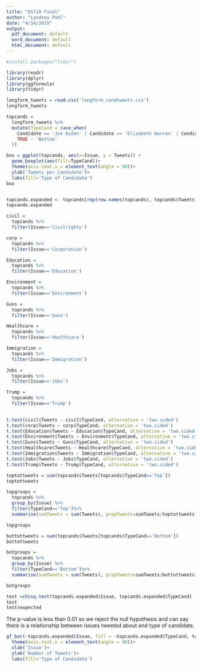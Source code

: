 ```yaml
---
title: "DS710 Final"
author: "Lyndsey Pohl"
date: "4/14/2019"
output:
  pdf_document: default
  word_document: default
  html_document: default
---
```

```r

#install.packages("tidyr")
```


```r
library(readr)
library(dplyr)
library(ggformula)
library(tidyr)
```

```r
longform_tweets = read.csv('longform_candtweets.csv')
longform_tweets

```



```r
topcands = 
  longform_tweets %>%
  mutate(TypeCand = case_when(
    Candidate == 'Joe Biden' | Candidate == 'Elizabeth Warren' | Candidate == 'Bernie Sanders' | Candidate == 'Kamala Harris'|Candidate=='Pete Buttigieg'|Candidate=='Beto O\'Rourke' ~ 'Top' ,
    TRUE ~ 'Bottom' 
  ))

box = ggplot(topcands, aes(x=Issue, y = Tweets)) +
  geom_boxplot(aes(fill=TypeCand))+
  theme(axis.text.x = element_text(angle = 90))+
  ylab('Tweets per Candidate')+
  labs(fill='Type of Candidate')
box


topcands.expanded <- topcands[rep(row.names(topcands), topcands$Tweets), 1:5]
topcands.expanded
```

```r

civil = 
  topcands %>%
  filter(Issue=='Civilrights')

corp = 
  topcands %>%
  filter(Issue=='Corporation')

Education = 
  topcands %>%
  filter(Issue=='Education')

Environment = 
  topcands %>%
  filter(Issue=='Environment')

Guns = 
  topcands %>%
  filter(Issue=='Guns')

Healthcare = 
  topcands %>%
  filter(Issue=='Healthcare')

Immigration = 
  topcands %>%
  filter(Issue=='Immigration')

Jobs = 
  topcands %>%
  filter(Issue=='Jobs')

Trump = 
  topcands %>%
  filter(Issue=='Trump')
  

```

```r
t.test(civil$Tweets ~ civil$TypeCand, alternative = 'two.sided')
t.test(corp$Tweets ~ corp$TypeCand, alternative = 'two.sided')
t.test(Education$Tweets ~ Education$TypeCand, alternative = 'two.sided')
t.test(Environment$Tweets ~ Environment$TypeCand, alternative = 'two.sided')
t.test(Guns$Tweets ~ Guns$TypeCand, alternative = 'two.sided')
t.test(Healthcare$Tweets ~ Healthcare$TypeCand, alternative = 'two.sided')
t.test(Immigration$Tweets ~ Immigration$TypeCand, alternative = 'two.sided')
t.test(Jobs$Tweets ~ Jobs$TypeCand, alternative = 'two.sided')
t.test(Trump$Tweets ~ Trump$TypeCand, alternative = 'two.sided')

```
```r
toptottweets = sum(topcands$Tweets[topcands$TypeCand=='Top'])
toptottweets

topgroups =
  topcands %>%
  group_by(Issue) %>%
  filter(TypeCand=='Top')%>%
  summarise(sumTweets = sum(Tweets), propTweets=sumTweets/toptottweets)

topgroups

bottottweets = sum(topcands$Tweets[topcands$TypeCand=='Bottom'])
bottottweets

botgroups =
  topcands %>%
  group_by(Issue) %>%
  filter(TypeCand=='Bottom')%>%
  summarise(sumTweets = sum(Tweets), propTweets=sumTweets/bottottweets)

botgroups
```
```r

test =chisq.test(topcands.expanded$Issue, topcands.expanded$TypeCand)
test
test$expected

```

The p-value is less than 0.01 so we reject the null hypothesis and can say there is a relationship between issues tweeted about and type of candidate.


```r

gf_bar(~topcands.expanded$Issue, fill = ~topcands.expanded$TypeCand, topcands.expanded)+
  theme(axis.text.x = element_text(angle = 90))+
  xlab('Issue')+
  ylab('Number of Tweets')+
  labs(fill='Type of Candidate')
```